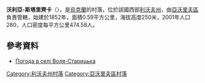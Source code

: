 {{coord|49|58|33|N|23|31|36|E|scale:100000|display=title}}

'''沃利亞-斯塔里齊卡'''（{{lang-uk|Воля-Старицька}}），是[[烏克蘭|烏克蘭]]的村落，位於該國西部[[利沃夫州|利沃夫州]]，由[[亞沃里夫區|亞沃里夫區]]負責管轄，始建於1852年，面積0.59平方公里，海拔高度250米，2001年人口280，人口密度每平方公里474.58人。

==參考資料==
* [http://weather.in.ua/ua/l'vovskaja/4559 Погода в селі Воля-Старицька] {{Wayback|url=http://weather.in.ua/ua/l%27vovskaja/4559 |date=20200918124847 }}

{{DEFAULTSORT:Воля-Старицька}}
[[Category:利沃夫州村落|Category:利沃夫州村落]]
[[Category:亞沃里夫區村落|Category:亞沃里夫區村落]]


{{Lviv-geo-stub}}